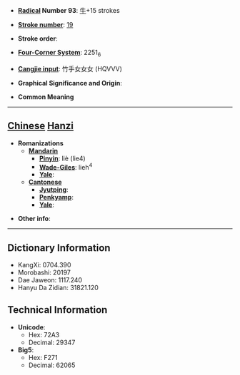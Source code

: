 * '''[[Wiktionary:Chinese radical index| Radical]] Number 93''': [[Wiktionary:Chinese radical index 牛|牛]]+15 strokes

* '''[[Wiktionary:Chinese total strokes index|Stroke number]]''': [[Wiktionary:Chinese total strokes index 19|19]]

* '''Stroke order''': 

* '''[[Wiktionary:Chinese four corner index|Four-Corner System]]''': 2251<sub>6</sub>

* '''[[Wiktionary:Chinese Cangjie index|Cangjie input]]''': 竹手女女女 (HQVVV)

* '''Graphical Significance and Origin''': 

* '''Common Meaning'''

----

== [[Chinese]] [[Hanzi]] ==

* '''Romanizations'''
** '''[[Mandarin]]'''
*** '''[[Pinyin]]''': liè (lie4)
*** '''[[Wade-Giles]]''': lieh<sup>4</sup>
*** '''[[Yale]]''': 
** '''[[Cantonese]]'''
*** '''[[Jyutping]]''':
*** '''[[Penkyamp]]''': 
*** '''[[Yale]]''': 

* '''Other info''': 

----

== Dictionary Information ==

* KangXi: 0704.390
* Morobashi: 20197
* Dae Jaweon: 1117.240
* Hanyu Da Zidian: 31821.120

== Technical Information ==

* '''Unicode''':
** Hex: 72A3
** Decimal: 29347
* '''Big5''':
** Hex: F271
** Decimal: 62065